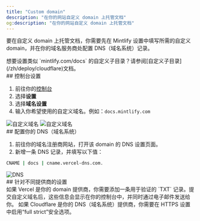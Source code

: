```yaml
---
title: "Custom domain"
description: "在你的网站自定义 domain 上托管文档"
og:description: "在你的网站自定义 domain 上托管文档"
---
```


要在自定义 domain 上托管文档，你需要先在 Mintlify 设置中填写所需的自定义 domain，并在你的域名服务商处配置 DNS（域名系统）记录。

<Info>
  想要设置类似 `mintlify.com/docs` 的自定义子目录？请参阅[自定义子目录](/zh/deploy/cloudflare)文档。
</Info>

<div id="dashboard-settings">
  ## 控制台设置
</div>

1. 前往你的[控制台](https://dashboard.mintlify.com)
2. 选择**设置**
3. 选择**域名设置**
4. 输入你希望使用的自定义域名。例如：`docs.mintlify.com`

<Frame>
  <img alt="自定义域名" className="block dark:hidden" src="/images/add-custom-domain-light.png" />

  <img alt="自定义域名" className="hidden dark:block" src="/images/add-custom-domain-dark.png" />
</Frame>

<div id="configuring-your-dns">
  ## 配置你的 DNS（域名系统）
</div>

1. 前往你的域名注册商网站，打开该 domain 的 DNS 设置页面。
2. 新增一条 DNS 记录，并填写以下值：

```bash
CNAME | docs | cname.vercel-dns.com.
```

<Frame>
  <img alt="DNS" src="https://mintlify-assets.b-cdn.net/mintlify-dns.png" />
</Frame>

<div id="provider-specific-settings">
  ## 针对不同提供商的设置
</div>

<AccordionGroup>
  <Accordion title="Vercel verification">
    如果 Vercel 是你的 domain 提供商，你需要添加一条用于验证的 `TXT` 记录。提交自定义域名后，这些信息会显示在你的控制台中，并同时通过电子邮件发送给你。
  </Accordion>

  <Accordion title="Cloudflare security settings">
    如果 Cloudflare 是你的 DNS（域名系统）提供商，你需要在 HTTPS 设置中启用“full strict”安全选项。
  </Accordion>
</AccordionGroup>
